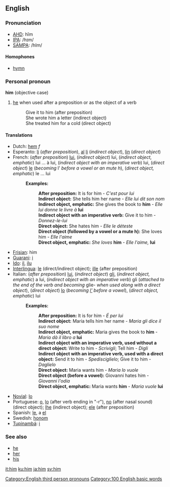 ==English==

{{rank|this|but|all|31|him|she|they|my}}

===Pronunciation===
*[[w:AHD|AHD]]: hĭm
*[[w:IPA|IPA]]: /hɪm/
*[[w:SAMPA|SAMPA]]: /hIm/

====Homophones====
*[[hymn]]

===Personal pronoun===
'''him''' (objective case)
#[[he]] when used after a preposition or as the object of a verb
#:Give it to him (after preposition)
#:She wrote him a letter (indirect object)
#:She treated him for a cold (direct object)

====Translations====
*Dutch: [[hem]] ''f''
*Esperanto: [[li]] (''after preposition''), [[al]] [[li]] (''indirect object''), [[li]]n (''direct object'')
*French: (''after preposition'') [[#French|lui]], (''indirect object'') lui, (''indirect object, emphatic'') lui ... à lui, (''indirect object with an imperative verb'') lui, (''direct object'') [[#French|le]] (''becoming'' l' ''before a vowel or an mute h''), (''direct object, emphatic'') le ... lui
*:'''Examples:'''
*::'''After preposition:''' It is for him - ''C'est pour lui''
*::'''Indirect object:''' She tells him her name - ''Elle lui dit son nom''
*::'''Indirect object, emphatic:''' She gives the book to '''him''' - ''Elle lui donne le livre à'' '''lui'''
*::'''Indirect object with an imperative verb:''' Give it to him - ''Donnez-le-lui''
*::'''Direct object:''' She hates him - ''Elle le déteste''
*::'''Direct object (followed by a vowel or a mute h):''' She loves him - ''Elle l'aime''
*::'''Direct object, emphatic:''' ''She loves'' '''him''' - ''Elle l'aime,'' '''lui'''
*[[Frisian]]: him
*[[Guarani]]: [[i]]
*[[Ido]]: [[il]], [[ilu]]
*[[Interlingua]]: [[le]] (direct/indirect object); [[ille]] (after preposition)
*Italian: (''after preposition'') [[#Italian|lui]], (''indirect object'') [[gli]], (''indirect object, emphatic'') a lui, (''indirect object with an imperative verb'') gli (''attached to the end of the verb and becoming'' glie- ''when used along with a direct object''), (''direct object'') [[lo]] (''becoming [[#Italian|l']] before a vowel''), (''direct object, emphatic'') lui
*:'''Examples:'''
*::'''After preposition:''' It is for him - ''É per lui''
*::'''Indirect object:''' Maria tells him her name - ''Maria gli dice il suo nome''
*::'''Indirect object, emphatic:''' Maria gives the book to '''him''' - ''Maria dà il libro a'' '''lui'''
*::'''Indirect object with an imperative verb, used without a direct object:''' Write to him - ''Scrivigli''; Tell him - ''Digli''
*::'''Indirect object with an imperative verb, used with a direct object:''' Send it to him - ''Spedisciglielo''; Give it to him - ''Daglielo''
*::'''Direct object:''' Maria wants him - ''Maria lo vuole''
*::'''Direct object (before a vowel):''' Giovanni hates him - ''Giovanni l'odia''
*::'''Direct object, emphatic:''' Maria wants '''him''' - ''Maria vuole'' '''lui'''
*[[Novial]]: [[lo]]
*Portuguese: [[o]], [[lo]] (after verb ending in "-r"), [[no]] (after nasal sound) (direct object); [[lhe]] (indirect object); [[ele]] (after preposition)
*Spanish: [[le]], a [[el]]
*Swedish: [[honom]]
*[[Tupinambá]]: [[i]]

===See also===
*[[he]]
*[[her]]
*[[his]]

[[Category:English third person pronouns]]

[[Category:100 English basic words]]

[[it:him]]
[[ku:him]]
[[ja:him]]
[[sv:him]]